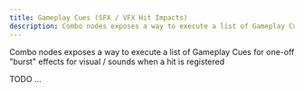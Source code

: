 ```yaml
---
title: Gameplay Cues (SFX / VFX Hit Impacts)
description: Combo nodes exposes a way to execute a list of Gameplay Cues for one-off "burst" effects for visual / sounds when a hit is registered
---
```


Combo nodes exposes a way to execute a list of Gameplay Cues for one-off "burst" effects for visual / sounds when a hit is registered

TODO ...